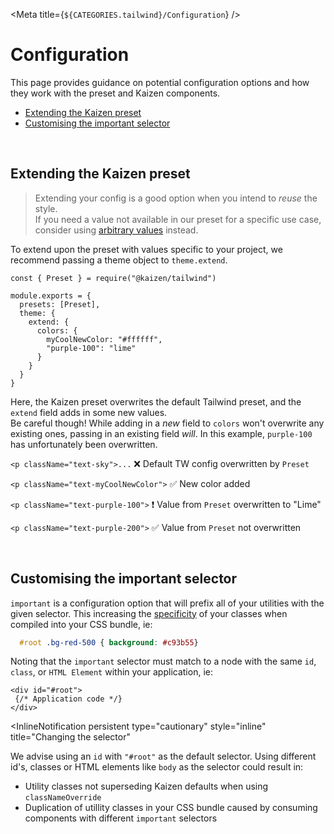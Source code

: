 
<Meta title={`${CATEGORIES.tailwind}/Configuration`} />

# Configuration 

This page provides guidance on potential configuration options and how they work with the preset and Kaizen components.

- [Extending the Kaizen preset](#extending-the-kaizen-preset)
- [Customising the important selector](#customising-the-important-selector)

<br/>

## Extending the Kaizen preset

> Extending your config is a good option when you intend to _reuse_ the style.  
> If you need a value not available in our preset for a specific use case, consider using [arbitrary values](https://tailwindcss.com/docs/adding-custom-styles#using-arbitrary-values) instead.

To extend upon the preset with values specific to your project, we recommend passing a theme object to `theme.extend`.

```
const { Preset } = require("@kaizen/tailwind")

module.exports = {
  presets: [Preset],
  theme: {
    extend: {
      colors: {
        myCoolNewColor: "#ffffff",
        "purple-100": "lime"
      }
    }
  }
}
```

Here, the Kaizen preset overwrites the default Tailwind preset, and the `extend` field adds in some new values.  
Be careful though! While adding in a _new_ field to `colors` won't overwrite any existing ones, passing in an existing field _will_. In this example, `purple-100` has unfortunately been overwritten.

`<p className="text-sky">...` ❌ Default TW config overwritten by `Preset`

`<p className="text-myCoolNewColor">` ✅ New color added

`<p className="text-purple-100">` ️❗️ Value from `Preset` overwritten to "Lime"

`<p className="text-purple-200">` ✅ Value from `Preset` not overwritten

<br/>

## Customising the important selector

`important` is a configuration option that will prefix all of your utilities with the given selector. This increasing the [specificity](https://developer.mozilla.org/en-US/docs/Web/CSS/Specificity) of your classes when compiled into your CSS bundle, ie:

```css
  #root .bg-red-500 { background: #c93b55}
```

Noting that the `important` selector must match to a node with the same `id`, `class`, or `HTML Element` within your application, ie:

``` tsx
<div id="#root">
 {/* Application code */}
</div>
```

<InlineNotification
  persistent
  type="cautionary"
  style="inline"
  title="Changing the selector"
>
 We advise using an <code>id</code> with <code>"#root"</code> as the default selector. Using different id's, classes or HTML elements like <code>body</code> as the selector could result in:
 <ul>
  <li>
      Utility classes not superseding Kaizen defaults when using <code>classNameOverride</code>
  </li>
  <li>
      Duplication of utillity classes in your CSS bundle caused by consuming components with different <code>important</code> selectors
  </li>
</ul>
</InlineNotification>

